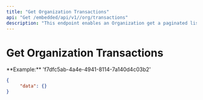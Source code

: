 ```yaml
---
title: "Get Organization Transactions"
api: "Get /embedded/api/v1//org/transactions"
description: "This endpoint enables an Organization get a paginated list of transactions."
---
```


# Get Organization Transactions

<ParamField body="orgId" type="string" required>
	**Example:** 'f7dfc5ab-4a4e-4941-8114-7a140d4c03b2'
</ParamField>

<ResponseExample>

```json
{
	 "data": {}
}
```

</ResponseExample>